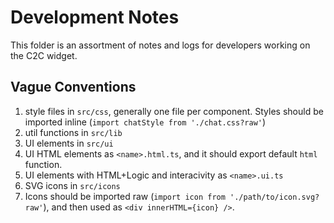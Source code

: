 # Development Notes

This folder is an assortment of notes and logs for developers working on the C2C widget.

## Vague Conventions

1. style files in `src/css`, generally one file per component. Styles should be imported inline (`import chatStyle from './chat.css?raw'`)
2. util functions in `src/lib`
3. UI elements in `src/ui`
4. UI HTML elements as `<name>.html.ts`, and it should export default `html` function.
5. UI elements with HTML+Logic and interacivity as `<name>.ui.ts`
6. SVG icons in `src/icons`
7. Icons should be imported raw (`import icon from './path/to/icon.svg?raw'`), and then used as `<div innerHTML={icon} />`.